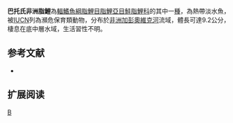 {{Speciesbox 
| genus = Brycinus  
| species = bartoni
| status = EN
| status_system = IUCN3.1
| authority =  [[Nichols|Nichols]] & [[La_Monte|La Monte]], 1953
| synonyms = *''Alestes bartoni''<br /><small>Nichols & La Monte, 1953</small>
}}
'''巴托氏非洲脂鯉'''為[[輻鰭魚綱|輻鰭魚綱]][[脂鯉目|脂鯉目]][[脂鯉亞目|脂鯉亞目]][[鮭脂鯉科|鮭脂鯉科]]的其中一[[種|種]]，為熱帶淡水魚，被[[IUCN|IUCN]]列為瀕危保育類動物，分布於[[非洲|非洲]][[加彭|加彭]][[奧維克河|奧維克河]]流域，體長可達9.2公分，棲息在底中層水域，生活習性不明。

==参考文献==
{{refbegin}}
*{{FishBase_species|genus=Brycinus|species=bartoni|year=2014|month=1}}
{{refend}}

== 扩展阅读 ==
{{refbegin}}
{{wikispecies-inline|Brycinus bartoni |巴托氏非洲脂鯉}}
{{refend}}

{{Taxonbar|from=Q6415693}}

[[Category:非洲脂鯉屬|B]]


{{魚類小作品}}